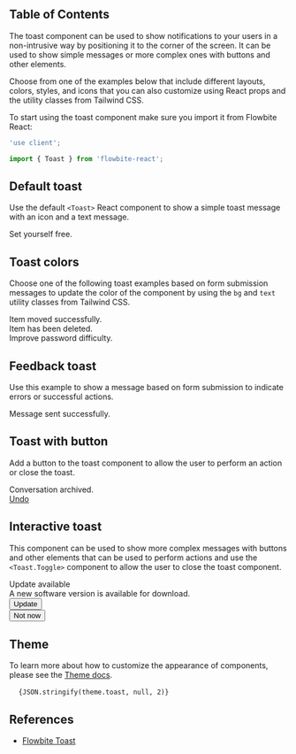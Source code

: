 
## Table of Contents

The toast component can be used to show notifications to your users in a non-intrusive way by positioning it to the corner of the screen. It can be used to show simple messages or more complex ones with buttons and other elements.

Choose from one of the examples below that include different layouts, colors, styles, and icons that you can also customize using React props and the utility classes from Tailwind CSS.

To start using the toast component make sure you import it from Flowbite React:

```jsx
'use client';

import { Toast } from 'flowbite-react';
```

## Default toast

Use the default `<Toast>` React component to show a simple toast message with an icon and a text message.

<CodePreview title="Default toast">
  <Toast>
    <div className="inline-flex h-8 w-8 shrink-0 items-center justify-center rounded-lg bg-cyan-100 text-cyan-500 dark:bg-cyan-800 dark:text-cyan-200">
      <HiFire className="h-5 w-5" />
    </div>
    <div className="ml-3 text-sm font-normal">Set yourself free.</div>
    <Toast.Toggle />
  </Toast>
</CodePreview>

## Toast colors

Choose one of the following toast examples based on form submission messages to update the color of the component by using the `bg` and `text` utility classes from Tailwind CSS.

<CodePreview importFlowbiteReact="Toast" title="Colors">
  <div className="flex flex-col gap-4">
    <Toast>
      <div className="inline-flex h-8 w-8 shrink-0 items-center justify-center rounded-lg bg-green-100 text-green-500 dark:bg-green-800 dark:text-green-200">
        <HiCheck className="h-5 w-5" />
      </div>
      <div className="ml-3 text-sm font-normal">Item moved successfully.</div>
      <Toast.Toggle />
    </Toast>
    <Toast>
      <div className="inline-flex h-8 w-8 shrink-0 items-center justify-center rounded-lg bg-red-100 text-red-500 dark:bg-red-800 dark:text-red-200">
        <HiX className="h-5 w-5" />
      </div>
      <div className="ml-3 text-sm font-normal">Item has been deleted.</div>
      <Toast.Toggle />
    </Toast>
    <Toast>
      <div className="inline-flex h-8 w-8 shrink-0 items-center justify-center rounded-lg bg-orange-100 text-orange-500 dark:bg-orange-700 dark:text-orange-200">
        <HiExclamation className="h-5 w-5" />
      </div>
      <div className="ml-3 text-sm font-normal">Improve password difficulty.</div>
      <Toast.Toggle />
    </Toast>
  </div>
</CodePreview>

## Feedback toast

Use this example to show a message based on form submission to indicate errors or successful actions.

<CodePreview importFlowbiteReact="Toast" title="Simple toast">
  <div className="space-x-4 divide-x divide-gray-200 dark:divide-gray-700">
    <Toast>
      <FaTelegramPlane className="h-5 w-5 text-cyan-600 dark:text-cyan-500" />
      <div className="pl-4 text-sm font-normal">Message sent successfully.</div>
    </Toast>
  </div>
</CodePreview>

## Toast with button

Add a button to the toast component to allow the user to perform an action or close the toast.

<CodePreview title="Undo button">
  <Toast>
    <div className="text-sm font-normal">Conversation archived.</div>
    <div className="ml-auto flex items-center space-x-2">
      <a
        href="/toast"
        className="rounded-lg p-1.5 text-sm font-medium text-cyan-600 hover:bg-cyan-100 dark:text-cyan-500 dark:hover:bg-gray-700"
      >
        Undo
      </a>
      <Toast.Toggle />
    </div>
  </Toast>
</CodePreview>

## Interactive toast

This component can be used to show more complex messages with buttons and other elements that can be used to perform actions and use the `<Toast.Toggle>` component to allow the user to close the toast component.

<CodePreview importFlowbiteReact="Button, Toast" title="Interactive toast">
  <Toast>
    <div className="flex items-start">
      <div className="inline-flex h-8 w-8 shrink-0 items-center justify-center rounded-lg bg-cyan-100 text-cyan-500 dark:bg-cyan-900 dark:text-cyan-300">
        <MdLoop className="h-5 w-5" />
      </div>
      <div className="ml-3 text-sm font-normal">
        <span className="mb-1 text-sm font-semibold text-gray-900 dark:text-white">Update available</span>
        <div className="mb-2 text-sm font-normal">A new software version is available for download.</div>
        <div className="flex-start flex gap-2">
          <div className="w-full">
            <Button size="xs">Update</Button>
          </div>
          <div className="w-full">
            <Button color="light" size="xs">
              Not now
            </Button>
          </div>
        </div>
      </div>
      <Toast.Toggle />
    </div>
  </Toast>
</CodePreview>

## Theme

To learn more about how to customize the appearance of components, please see the [Theme docs](/docs/customize/theme).

<pre className="language-tsx">
  <code>{JSON.stringify(theme.toast, null, 2)}</code>
</pre>

## References

- [Flowbite Toast](https://flowbite.com/docs/components/toast/)
